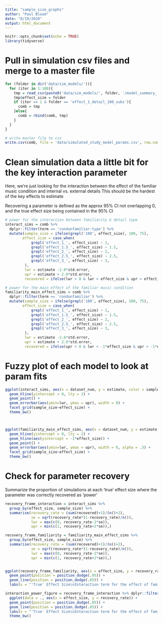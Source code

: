 ```yaml
---
title: "sample_size_graphs"
author: "Paul Bloom"
date: "8/19/2020"
output: html_document
---
```


```r
knitr::opts_chunk$set(echo = TRUE)
library(tidyverse)
```

# Pull in simulation csv files and merge to a master file

```r
for (folder in dir('data/sim_models/')){
  for (iter in 1:100){
    tmp = read_csv(paste0('data/sim_models/', folder, '/model_summary_', iter, '.csv'))
    tmp$effect_size = folder
    if (iter == 1 & folder == 'effect_1_detail_100_subs'){
      comb = tmp
    }else{
      comb = rbind(comb, tmp)
    }
  }
}

# write master file to csv
write.csv(comb, file = 'data/simulated_study_model_params.csv', row.names = FALSE)
```


# Clean simulation data a little bit for the key interaction parameter

Here, we're just looking for the interaction between the effect of the familiar music condition and internal vs. external details
This should be the hardest of the key effects to estimate


Recovering a parameter is defined as the approx 95% CI not overlapping 0, and the true effect size being contained in the 95% CI
```r
# power for the interaction between familiarity & detail type
interact_sims = comb %>% 
  dplyr::filter(term == 'condunfamiliar:type') %>%
  mutate(sample_size = ifelse(grepl('100', effect_size), 100, 75),
        effect_size = case_when(
            grepl('effect_1_', effect_size) ~ 1,
            grepl('effect_1.5_', effect_size) ~ 1.5,
            grepl('effect_2_', effect_size) ~ 2,
            grepl('effect_2.5_', effect_size) ~ 2.5,
            grepl('effect_3_', effect_size) ~ 3,
         ),
         lwr = estimate -2.0*std.error,
         upr = estimate + 2.0*std.error,
         recovered = ifelse(lwr > 0 & lwr < effect_size & upr > effect_size, 1, 0))

# power for the main effect of the familiar music condition
familiarity_main_effect_sims = comb %>% 
  dplyr::filter(term == 'condunfamiliar') %>%
  mutate(sample_size = ifelse(grepl('100', effect_size), 100, 75),
        effect_size = case_when(
            grepl('effect_1_', effect_size) ~ 1,
            grepl('effect_1.5_', effect_size) ~ 1.5,
            grepl('effect_2_', effect_size) ~ 2,
            grepl('effect_2.5_', effect_size) ~ 2.5,
            grepl('effect_3_', effect_size) ~ 3,
         ),
         lwr = estimate -2.6*std.error,
         upr = estimate + 2.6*std.error,
         recovered = ifelse(upr < 0 & lwr < -1*effect_size & upr > -1*effect_size, 1, 0))
```

# Fuzzy plot of each model to look at param fits

```r
ggplot(interact_sims, aes(x = dataset_num, y = estimate, color = sample_size)) +
  geom_hline(yintercept = 0, lty = 2) + 
  geom_point() +
  geom_errorbar(aes(ymin=lwr, ymax = upr), width = 0) +
  facet_grid(sample_size~effect_size) +
  theme_bw()



ggplot(familiarity_main_effect_sims, aes(x = dataset_num, y = estimate, color = sample_size)) +
  geom_hline(yintercept = 0, lty = 2) + 
  geom_hline(aes(yintercept = -1*effect_size)) +
  geom_point() +
  geom_errorbar(aes(ymin=lwr, ymax = upr), width = 0, alpha = .5) +
  facet_grid(sample_size~effect_size) +
  theme_bw()
```
# Check for parameter recovery

Summarize the proportion of simulations at each 'true' effect size where the parameter was correctly recovered as 'power'
```r
recovery_frame_interaction = interact_sims %>%
  group_by(effect_size, sample_size) %>%
  summarise(recovery_rate = (sum(recovered)+1)/(n()+2),
            se = sqrt(recovery_rate*(1-recovery_rate)/n()), 
            lwr = max(c(0, recovery_rate-2*se)),
            upr = min(c(1, recovery_rate+2*se)),)

recovery_frame_familiarity = familiarity_main_effect_sims %>%
  group_by(effect_size, sample_size) %>%
  summarise(recovery_rate = (sum(recovered)+1)/(n()+2),
            se = sqrt(recovery_rate*(1-recovery_rate)/n()), 
            lwr = max(c(0, recovery_rate-2*se)),
            upr = min(c(1, recovery_rate+2*se)),)


ggplot(recovery_frame_familiarity, aes(x = effect_size, y = recovery_rate, color= factor(sample_size))) +
  geom_point(position = position_dodge(.05)) + 
  geom_line(position = position_dodge(.05)) +
  labs(x = "'True' Effect Size\nInteraction term for the effect of familiar music on internal > external details", y = 'Approximate power') 

interaction_power_figure = recovery_frame_interaction %>% dplyr::filter(sample_size == 75) %>%
  ggplot(data = ., aes(x = effect_size, y = recovery_rate)) +
  geom_point(position = position_dodge(.05)) + 
  geom_line(position = position_dodge(.05)) +
  labs(x = "'True' Effect Size\nInteraction term for the effect of familiar music on internal > external details", y = "Approximate power\nProportion of simulations recovering the 'true' effect") +
  theme_bw()

```
